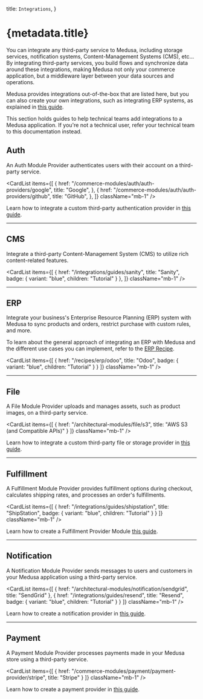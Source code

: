 
  title: `Integrations`,
}

# {metadata.title}

You can integrate any third-party service to Medusa, including storage services, notification systems, Content-Management Systems (CMS), etc… By integrating third-party services, you build flows and synchronize data around these integrations, making Medusa not only your commerce application, but a middleware layer between your data sources and operations.

Medusa provides integrations out-of-the-box that are listed here, but you can also create your own integrations, such as integrating ERP systems, as explained in [this guide](!docs!/learn/customization/integrate-systems).

<Note>

This section holds guides to help technical teams add integrations to a Medusa application. If you're not a technical user, refer your technical team to this documentation instead.

</Note>

## Auth

An Auth Module Provider authenticates users with their account on a third-party service.

<CardList
  items={[
    {
      href: "/commerce-modules/auth/auth-providers/google",
      title: "Google",
    },
    {
      href: "/commerce-modules/auth/auth-providers/github",
      title: "GitHub",
    },
  ]}
  className="mb-1"
/>

Learn how to integrate a custom third-party authentication provider in [this guide](/references/auth/provider).

---

## CMS

Integrate a third-party Content-Management System (CMS) to utilize rich content-related features.

<CardList
  items={[
    {
      href: "/integrations/guides/sanity",
      title: "Sanity",
      badge: {
        variant: "blue",
        children: "Tutorial"
      }
    },
  ]}
  className="mb-1"
/>

---

## ERP

Integrate your business's Enterprise Resource Planning (ERP) system with Medusa to sync products and orders, restrict purchase with custom rules, and more.

<Note>

To learn about the general approach of integrating an ERP with Medusa and the different use cases you can implement, refer to the [ERP Recipe](../recipes/erp/page.mdx).

</Note>

<CardList
  items={[
    {
      href: "/recipes/erp/odoo",
      title: "Odoo",
      badge: {
        variant: "blue",
        children: "Tutorial"
      }
    }
  ]}
  className="mb-1"
/>

---

## File

A File Module Provider uploads and manages assets, such as product images, on a third-party service.

<CardList
  items={[
    {
      href: "/architectural-modules/file/s3",
      title: "AWS S3 (and Compatible APIs)"
    }
  ]}
  className="mb-1"
/>

Learn how to integrate a custom third-party file or storage provider in [this guide](/references/file-provider-module).

---

## Fulfillment

A Fulfillment Module Provider provides fulfillment options during checkout, calculates shipping rates, and processes an order's fulfillments.

<CardList
  items={[
    {
      href: "/integrations/guides/shipstation",
      title: "ShipStation",
      badge: {
        variant: "blue",
        children: "Tutorial"
      }
    }
  ]}
  className="mb-1"
/>

Learn how to create a Fulfillment Provider Module [this guide](/references/fulfillment/provider).

---

## Notification

A Notification Module Provider sends messages to users and customers in your Medusa application using a third-party service.

<CardList
  items={[
    {
      href: "/architectural-modules/notification/sendgrid",
      title: "SendGrid"
    },
    {
      href: "/integrations/guides/resend",
      title: "Resend",
      badge: {
        variant: "blue",
        children: "Tutorial"
      }
    }
  ]}
  className="mb-1"
/>

Learn how to create a notification provider in [this guide](/references/notification-provider-module).

---

## Payment

A Payment Module Provider processes payments made in your Medusa store using a third-party service.

<CardList
  items={[
    {
      href: "/commerce-modules/payment/payment-provider/stripe",
      title: "Stripe"
    }
  ]}
  className="mb-1"
/>

Learn how to create a payment provider in [this guide](/references/payment/provider).